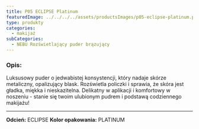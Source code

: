 ```yaml
---
title: P05 ECLIPSE Platinum
featuredImage: ../../../../assets/productsImages/p05-eclipse-platinum.png
type: produkty
categories:
  - makijaż
subCategories:
  - NEBU Rozświetlający puder brązujący
---
```


<h3>Opis:</h3>

Luksusowy puder o jedwabistej konsystencji, który nadaje skórze metaliczny, opalizujący blask. Rozświetla policzki i sprawia, że skóra jest gładka, miękka i nieskazitelna.
Delikatny w aplikacji i komfortowy w noszeniu - stanie się twoim ulubionym pudrem i podstawą codziennego makijażu!

---

**Odcień:** ECLIPSE
**Kolor opakowania:** PLATINUM
